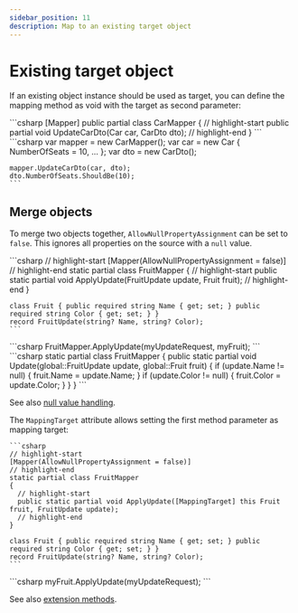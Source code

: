 ```yaml
---
sidebar_position: 11
description: Map to an existing target object
---
```



# Existing target object

If an existing object instance should be used as target, you can define the mapping method as void with the target as second parameter:

<Tabs>
  <TabItem value="declaration" label="Declaration" default>
    ```csharp
    [Mapper]
    public partial class CarMapper
    {
        // highlight-start
        public partial void UpdateCarDto(Car car, CarDto dto);
        // highlight-end
    }
    ```
  </TabItem>
  <TabItem value="usage" label="Usage">
    ```csharp
    var mapper = new CarMapper();
    var car = new Car { NumberOfSeats = 10, ... };
    var dto = new CarDto();
    
    mapper.UpdateCarDto(car, dto);
    dto.NumberOfSeats.ShouldBe(10);
    ```
  </TabItem>
</Tabs>

## Merge objects

To merge two objects together, `AllowNullPropertyAssignment` can be set to `false`.
This ignores all properties on the source with a `null` value.

<Tabs>
  <TabItem value="declaration" label="Declaration" default>
    ```csharp
    // highlight-start
    [Mapper(AllowNullPropertyAssignment = false)]
    // highlight-end
    static partial class FruitMapper
    {
        // highlight-start
        public static partial void ApplyUpdate(FruitUpdate update, Fruit fruit);
        // highlight-end
    }
    
    class Fruit { public required string Name { get; set; } public required string Color { get; set; } }
    record FruitUpdate(string? Name, string? Color);
    ```
  </TabItem>
  <TabItem value="usage" label="Usage">
    ```csharp
    FruitMapper.ApplyUpdate(myUpdateRequest, myFruit);
    ```
  </TabItem>
  <TabItem value="generated" label="Generated code" default>
    ```csharp
    static partial class FruitMapper
    {
        public static partial void Update(global::FruitUpdate update, global::Fruit fruit)
        {
            if (update.Name != null)
            {
                fruit.Name = update.Name;
            }
            if (update.Color != null)
            {
                fruit.Color = update.Color;
            }
        }
    }
    ```
  </TabItem>
</Tabs>

See also [null value handling](./mapper.mdx#null-values).

The `MappingTarget` attribute allows setting the first method parameter as mapping target:

<Tabs>
  <TabItem value="declaration" label="Declaration" default>

    ```csharp
    // highlight-start
    [Mapper(AllowNullPropertyAssignment = false)]
    // highlight-end
    static partial class FruitMapper
    {
      // highlight-start
      public static partial void ApplyUpdate([MappingTarget] this Fruit fruit, FruitUpdate update);
      // highlight-end
    }

    class Fruit { public required string Name { get; set; } public required string Color { get; set; } }
    record FruitUpdate(string? Name, string? Color);
    ```

</TabItem>
  <TabItem value="usage" label="Usage">
    ```csharp
    myFruit.ApplyUpdate(myUpdateRequest);
    ```
  </TabItem>
</Tabs>

See also [extension methods](./static-mappers.md).
